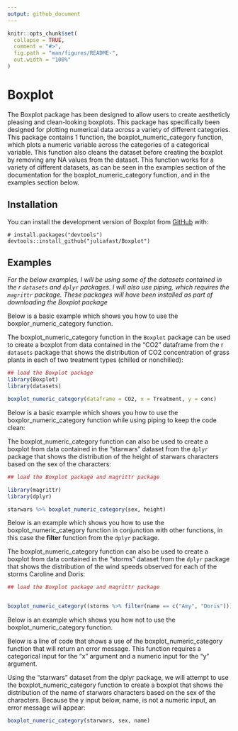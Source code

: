 ```yaml
---
output: github_document
---
```


```r
knitr::opts_chunk$set(
  collapse = TRUE,
  comment = "#>",
  fig.path = "man/figures/README-",
  out.width = "100%"
)
```

# Boxplot

The Boxplot package has been designed to allow users to create aestheticly pleasing and clean-looking boxplots. This package has specifically been designed for plotting numerical data across a variety of different categories. This package contains 1 function, the boxplot_numeric_category function, which plots a numeric variable across the categories of a categorical variable. This function also cleans the dataset before creating the boxplot by removing any NA values from the dataset. This function works for a variety of different datasets, as can be seen in the examples section of the documentation for the boxplot_numeric_category function, and in the examples section below.

## Installation

You can install the development version of Boxplot from [GitHub](https://github.com/) with:

``` 
# install.packages("devtools")
devtools::install_github("juliafast/Boxplot")
```

## Examples

*For the below examples, I will be using some of the datasets contained in the r `datasets` and `dplyr` packages. I will also use piping, which requires the `magrittr` package. These packages will have been installed as part of downloading the Boxplot package* 

Below is a basic example which shows you how to use the boxplor_numeric_category function.

The boxplot_numeric_category function in the `Boxplot` package can be used to create a boxplot from data contained in the "CO2" dataframe from the r `datasets` package that shows the distribution of CO2 concentration of grass plants in each of two treatment types (chilled or nonchilled):
```r
## load the Boxplot package
library(Boxplot)
library(datasets)

boxplot_numeric_category(dataframe = CO2, x = Treatment, y = conc)

```

Below is a basic example which shows you how to use the boxplor_numeric_category function while using piping to keep the code clean:

The boxplot_numeric_category function can also be used to create a boxplot from data contained in the "starwars" dataset from the `dplyr` package that shows the distribution of the height of starwars characters based on the sex of the characters:
```r
## load the Boxplot package and magrittr package 

library(magrittr)
library(dplyr)

starwars %>% boxplot_numeric_category(sex, height)
```

Below is an example which shows you how to use the boxplot_numeric_category function in conjunction with other functions, in this case the **filter** function from the `dplyr` package.

The boxplot_numeric_category function can also be used to create a boxplot from data contained in the "storms" dataset from the `dplyr` package that shows the distribution of the wind speeds observed for each of the storms Caroline and Doris:

```r

## load the Boxplot package and magrittr package


boxplot_numeric_category((storms %>% filter(name == c("Amy", "Doris"))), name, wind)

```

Below is an example which shows you how not to use the boxplot_numeric_category function. 

Below is a line of code that shows a use of the boxplot_numeric_category function that will return an error message. This function requires a categorical input for the "x" argument and a numeric input for the "y" argument. 

Using the "starwars" dataset from the dplyr package, we will attempt to use the boxplot_numeric_category function to create a boxplot that shows the distribution of the name of starwars characters based on the sex of the characters. Because the y input below, name, is not a numeric input, an error message will appear:

```r

boxplot_numeric_category(starwars, sex, name)

```

